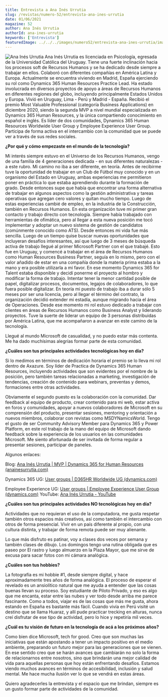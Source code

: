 ```yaml
---
title: Entrevista a Ana Inés Urrutia
slug: /revistas/numero-52/entrevista-ana-ines-urrutia
date: 01/06/2021
magazine: 52
author: Ana Inés Urrutia
authorId: ana-ines-urrutia
keywords: ['Entrevista']
featuredImage: ../../../images/numero52/entrevista-ana-ines-urrutia/image1.png
---
```



![Ana Inés Urrutia](/../images/autores/ana-ines-urrutia.png#author) Ana Inés Urrutia es licenciada en Psicología, egresada de la Universidad Católica del Uruguay. 
Tiene una fuerte inclinación hacia los procesos soft de Recursos Humanos y se ha dedicado desde siempre a trabajar en ellos. 
Colaboró con diferentes compañías en América Latina y Europa. Actualmente se encuentra viviendo en Madrid, España ejerciendo su rol 
como Dynamics 365 Human Resources Practice Lead. Ha estado involucrada en diversos proyectos de apoyo a áreas de Recursos Humanos en 
diferentes regiones del globo, incluyendo principalmente Estados Unidos y Europa. 
Vivió en Uruguay, Lima - Perú y Madrid - España. 
Recibió el premio Most Valuable Professional (categoría Business Applications) en diciembre 2020, siendo la segunda MVP a nivel mundial 
especializada en Dynamics 365 Human Resources, y la única compartiendo conocimiento en español e inglés. 
Es líder de dos comunidades, Dynamics 365 Human Resources Worldwide User Group y Employee Experience User Group. Participa de forma activa 
en el intercambio con la comunidad que se puede ver a través de sus redes sociales.


**¿Por qué y cómo empezaste en el mundo de la tecnología?**

Mi interés siempre estuvo en el Universo de los Recursos Humanos, vengo
de una familia de 4 generaciones dedicada - en sus diferentes
naturalezas - a este rubro. Mi camino no iba a ser diferente, en teoría.
Antes de recibirme tuve la oportunidad de trabajar en un Club de Fútbol
muy conocido y en un organismo del Estado en Uruguay, ambas experiencias
me permitieron poner en práctica lo que estaba aprendiendo durante la
formación de grado. Desde entonces supe que había que encontrar una
forma alternativa de trabajar en algunos aspectos como la gestión
administrativa y tareas operativas que agregan cero valores y quitan
mucho tiempo. Luego de estas experiencias cambié de empleo, en la
industria de la Construcción, también en Recursos Humanos. En esta
organización tuve mi primer gran contacto y trabajo directo con
tecnología. Siempre había trabajado con herramientas de ofimática, pero
al llegar a esta nueva posición me tocó implementar y adoptar un nuevo
sistema de gestión de candidatos (comúnmente conocido como ATS). Desde
entonces mi vida fue más sencilla. Luego de un tiempo quise buscar
nuevas oportunidades que incluyeran desafíos interesantes, así que luego
de 3 meses de búsqueda activa de trabajo llegué al primer Microsoft
Partner con el que trabajé. Esto fue en Uruguay, y comencé a trabajar en
el área de Recursos Humanos como Human Resources Business Partner,
seguía en lo mismo, pero con el valor añadido de estar en una compañía
donde la materia prima estaba a la mano y era posible utilizarla a mi
favor. En ese momento Dynamics 365 for Talent estaba disponible y decidí
ponerme el proyecto al hombro y modificar la forma de trabajo. Intentar
tener la menor cantidad posible de papel, digitalizar procesos,
documentos, legajos de colaboradores, lo que fuera posible digitalizar.
En teoría mi puesto de trabajo iba a durar sólo 5 meses por ser una
licencia, pero al llegar el término del contrato, la organización
decidió extender mi estadía, aunque migrando hacia el área de
Operaciones. Desde ese momento mi rol estuvo dedicado a trabajar con
clientes en áreas de Recursos Humanos como Business Analyst y liderando
proyectos. Tuve la suerte de liderar un equipo de 3 personas
distribuidas por América Latina, que me acompañaron a avanzar en este
camino de la tecnología.

Llegué al mundo Microsoft de casualidad, y no puedo estar más contenta.
Me ha dado muchísimas alegrías formar parte de esta comunidad.

**¿Cuáles son tus principales actividades tecnológicas hoy en día?**

Si lo medimos en términos de dedicación horaria el premio se lo lleva mi
rol dentro de Axazure. Soy líder de Practica de Dynamics 365 Human
Resources, incluyendo actividades que son evidentes por el nombre de la
posición, pero también tareas relacionadas a marketing, investigación de
tendencias, creación de contenido para webinars, preventas y demos,
formaciones entre otras actividades.

Obviamente el segundo puesto es la colaboración con la comunidad. Dar
feedback al equipo de producto, crear contenido para mi web, estar
activa en foros y comunidades, apoyar a nuevos colaboradores de
Microsoft en su comprensión del producto, presentar sesiones, mentoring
y orientación a nuevos miembros, colaborar con revistas como
MSDYNamicsWorld. Tengo el gusto de ser Community Advisory Member para
Dynamics 365 y Power Platform, en este rol trabajo de la mano del equipo
de Microsoft dando feedback sobre la experiencia de los usuarios en las
comunidades Microsoft. Me siento afortunada de ser invitada de forma
regular a presentar sesiones, participar de paneles.

Algunos enlaces:

Blog: [Ana Inés Urrutia | MVP | Dynamics 365 for Human Resources
(anainesurrutia.com)](https://www.anainesurrutia.com/)

Dynamics 365 UG: [User groups | D365HR Worldwide UG
(dynamics.com)](https://community.dynamics.com/usergroup/d365hr-worldwide-ug/)

Employee Experience UG: [User groups | Employee Experience User Group
(dynamics.com)](https://community.dynamics.com/usergroup/employee-experience-user-group/)
YouTube: [Ana Inés Urrutia -
YouTube](https://www.youtube.com/channel/UCbpfAV8z9_LAg2sZR305Qlw)

**¿Cuáles son tus principales actividades NO tecnológicas hoy en día?**

Actividades que no requieran el uso de la computadora, me gusta respetar
también otros espacios más creativos, así como también el intercambio
con otros de forma presencial. Vivir en un país diferente al propio, con
una cultura distinta, y trabajar de forma remota puede ser muy
alienante.

Lo que más disfruto es patinar, voy a clases dos veces por semana y
también clases de dibujo. Los domingos tengo una rutina obligada que es
paseo por El rastro y luego almuerzo en la Plaza Mayor, que me sirve de
excusa para sacar fotos con mi cámara analógica.

**¿Cuáles son tus hobbies?**

La fotografía es mi hobbie #1, desde siempre digital, y hace
aproximadamente tres años de forma analógica. El proceso de esperar el
revelado es un ansiolítico natural que me ayuda a entender que las cosas
buenas llevan su proceso. Soy estudiante de Piloto Privado, y eso es
algo que me encanta, estar entre las nubes y ver todo desde arriba me
parece fascinante. Como a todos, viajar es de las cosas que más me
gusta, ahora estando en España es bastante más fácil. Cuando vivía en
Perú visité un destino que se llama Huaraz, y allí pude practicar
trecking en alturas, nunca creí disfrutar de ese tipo de actividad, pero
lo hice y repetiría mil veces.

**¿Cuál es tu visión de futuro en la tecnología de acá a los próximos años?**

Como bien dice Microsoft, tech for good. Creo que son muchas las
iniciativas que están apostando a tener un impacto positivo en el medio
ambiente, preparando un futuro mejor para las generaciones que se
vienen. En ese sentido creo que se harán avances que cambiarán no solo
la forma de relacionarnos entre nosotros, sino que brindarán una mejor
calidad de vida para aquellas personas que hoy están enfrentando
desafíos. Estamos viendo muchos avances en términos de accesibilidad,
inclusión y salud mental. Me hace mucha ilusión ver lo que se vendrá en
estas áreas.

Quiero agradecerles la entrevista y el espacio que me brindan, siempre
es un gusto formar parte de actividades de la comunidad.

